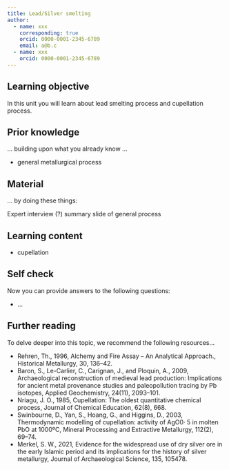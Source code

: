 ```yaml
---
title: Lead/Silver smelting
author: 
  - name: xxx
    corresponding: true
    orcid: 0000-0001-2345-6789
    email: a@b.c
  - name: xxx
    orcid: 0000-0001-2345-6789
---
```


## Learning objective
In this unit you will learn about lead smelting process and cupellation process.

## Prior knowledge
... building upon what you already know ...

* general metallurgical process

## Material
... by doing these things: 

Expert interview (?)
summary slide of general process

## Learning content

* cupellation

## Self check
Now you can provide answers to the following questions: 

* ... 

## Further reading
To delve deeper into this topic, we recommend the following resources... 

* Rehren, Th., 1996, Alchemy and Fire Assay – An Analytical Approach., Historical Metallurgy, 30, 136–42.
* Baron, S., Le-Carlier, C., Carignan, J., and Ploquin, A., 2009, Archaeological reconstruction of medieval lead production: Implications for ancient metal provenance studies and paleopollution tracing by Pb isotopes, Applied Geochemistry, 24(11), 2093–101.
* Nriagu, J. O., 1985, Cupellation: The oldest quantitative chemical process, Journal of Chemical Education, 62(8), 668.
* Swinbourne, D., Yan, S., Hoang, G., and Higgins, D., 2003, Thermodynamic modelling of cupellation: activity of AgO0· 5 in molten PbO at 1000ºC, Mineral Processing and Extractive Metallurgy, 112(2), 69–74.
* Merkel, S. W., 2021, Evidence for the widespread use of dry silver ore in the early Islamic period and its implications for the history of silver metallurgy, Journal of Archaeological Science, 135, 105478.
